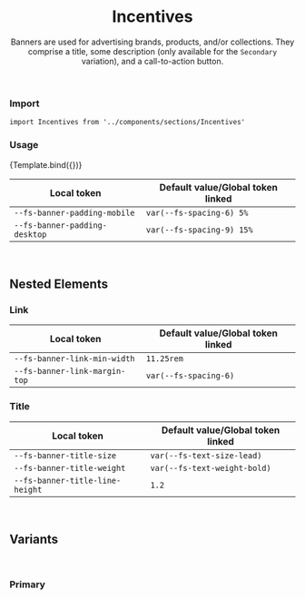 

<Meta title="Organisms/Incentives" component={Incentives} />


<header>

# Incentives

Banners are used for advertising brands, products, and/or collections. They comprise a title, some description (only available for the `Secondary` variation), and a call-to-action button.

</header>

### Import

`import Incentives from '../components/sections/Incentives'`

### Usage

<Canvas>
  <Story
    name="Incentives"
    args={{
      incentives={IncentivesMock}
    }}
  >
    {Template.bind({})}
  </Story>
</Canvas>

<ArgsTable story="Incentives" />

| Local token                              | Default value/Global token linked    |
| ---------------------------------------- | ------------------------------------ |
| <code>--fs-banner-padding-mobile</code>  | <code>var(--fs-spacing-6) 5%</code>  |
| <code>--fs-banner-padding-desktop</code> | <code>var(--fs-spacing-9) 15%</code> |

<br />

## Nested Elements

### Link

| Local token                              | Default value/Global token linked |
| ---------------------------------------- | --------------------------------- |
| <code>--fs-banner-link-min-width</code>  | <code>11.25rem</code>             |
| <code>--fs-banner-link-margin-top</code> | <code>var(--fs-spacing-6)</code>  |

### Title

| Local token                                | Default value/Global token linked       |
| ------------------------------------------ | --------------------------------------- |
| <code>--fs-banner-title-size</code>        | <code>var(--fs-text-size-lead)</code>   |
| <code>--fs-banner-title-weight</code>      | <code>var(--fs-text-weight-bold)</code> |
| <code>--fs-banner-title-line-height</code> | <code>1.2</code>                        |

<br />

## Variants

<br />

### Primary
